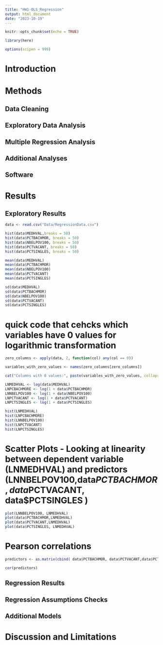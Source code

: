 ```yaml
---
title: "HW1-OLS_Regression"
output: html_document
date: "2023-10-19"
---
```


```r
knitr::opts_chunk$set(echo = TRUE)

library(here)

options(scipen = 999)
```

# Introduction

# Methods
## Data Cleaning

## Exploratory Data Analysis

## Multiple Regression Analysis

## Additional Analyses

## Software

# Results

## Exploratory Results

```r

data <- read.csv("Data/RegressionData.csv")

```

```r

hist(data$MEDHVAL,breaks = 50)
hist(data$PCTBACHMOR, breaks = 50)
hist(data$NBELPOV100, breaks = 50)
hist(data$PCTVACANT, breaks = 50)
hist(data$PCTSINGLES, breaks = 50)

mean(data$MEDHVAL)
mean(data$PCTBACHMOR)
mean(data$NBELPOV100)
mean(data$PCTVACANT)
mean(data$PCTSINGLES)

sd(data$MEDHVAL)
sd(data$PCTBACHMOR)
sd(data$NBELPOV100)
sd(data$PCTVACANT)
sd(data$PCTSINGLES)

```
# quick code that cehcks which variables have 0 values for logarithmic transformation 
```r
zero_columns <- apply(data, 2, function(col) any(col == 0)) 

variables_with_zero_values <- names(zero_columns[zero_columns])

cat("Columns with 0 values:", paste(variables_with_zero_values, collapse = ", "))

```
```r
LNMEDHVAL <- log(data$MEDHVAL)
LNPCBACHMORE <- log(1 + data$PCTBACHMOR)
LNNBELPOV100 <- log(1 + data$NBELPOV100)
LNPCTVACANT <- log(1 + data$PCTVACANT)
LNPCTSINGLES <- log(1 + data$PCTSINGLES)

hist(LNMEDHVAL)
hist(LNPCBACHMORE)
hist(LNNBELPOV100)
hist(LNPCTVACANT)
hist(LNPCTSINGLES)

```
 
# Scatter Plots - Looking at linearity between dependent variable (LNMEDHVAL) and predictors (LNNBELPOV100,data$PCTBACHMOR, data$PCTVACANT, data$PCTSINGLES  )  
 
```r
plot(LNNBELPOV100, LNMEDHVAL)
plot(data$PCTBACHMOR,LNMEDHVAL)
plot(data$PCTVACANT,LNMEDHVAL)
plot(data$PCTSINGLES, LNMEDHVAL)
```
# Pearson correlations

```r
predictors <- as.matrix(cbind( data$PCTBACHMOR, data$PCTVACANT,data$PCTSINGLES,LNNBELPOV100 ))

cor(predictors)
```


## Regression Results

## Regression Assumptions Checks

## Additional Models

# Discussion and Limitations